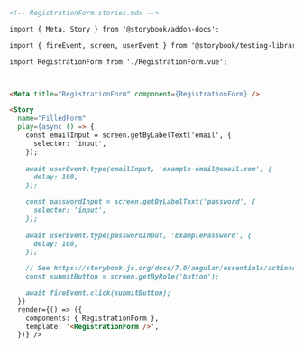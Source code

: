 ```md
<!-- RegistrationForm.stories.mdx -->

import { Meta, Story } from '@storybook/addon-docs';

import { fireEvent, screen, userEvent } from '@storybook/testing-library';

import RegistrationForm from './RegistrationForm.vue';



<Meta title="RegistrationForm" component={RegistrationForm} />

<Story
  name="FilledForm"
  play={async () => {
    const emailInput = screen.getByLabelText('email', {
      selector: 'input',
    });
   
    await userEvent.type(emailInput, 'example-email@email.com', {
      delay: 100,
    });

    const passwordInput = screen.getByLabelText('password', {
      selector: 'input',
    });
    
    await userEvent.type(passwordInput, 'ExamplePassword', {
      delay: 100,
    });

    // See https://storybook.js.org/docs/7.0/angular/essentials/actions#automatically-matching-args to learn how to setup logging in the Actions panel
    const submitButton = screen.getByRole('button');

    await fireEvent.click(submitButton);
  }}
  render={() => ({
    components: { RegistrationForm },
    template: '<RegistrationForm />',
  })} />
```